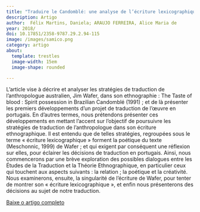 ```yaml
---
title: "Traduire le Candomblé: une analyse de l’écriture lexicographique dans la traduction de Taste of Blood: spirit possession in brazilian candomblé"
description: Artigo
author:  Félix Martins, Daniela; ARAUJO FERREIRA, Alice Maria de 
year: 2018/
doi: 10.17851/2358-9787.29.2.94-115
image: /images/samico.png
category: artigo
about:
  template: trestles
  image-width: 15em
  image-shape: rounded

---
```


L’article vise à décrire et analyser les stratégies de traduction de
l’anthropologue australien, Jim Wafer, dans son ethnographie : The Taste of blood : Spirit
possession in Brazilian Candomblé (1991) ; et de là présenter les premiers développements
d’un projet de traduction de l’œuvre en portugais. En d’autres termes, nous
prétendons présenter ces développements en mettant l’accent sur l’objectif de
poursuivre les stratégies de traduction de l’anthropologue dans son écriture
ethnographique. Il est entendu que de telles stratégies, regroupées sous le terme «
écriture lexicographique » forment la poétique du texte (Meschonnic, 1999) de Wafer ;
et qui exigent par conséquent une réflexion sur elles, pour éclairer les décisions de
traduction en portugais. Ainsi, nous commencerons par une brève exploration des
possibles dialogues entre les Études de la Traduction et la Théorie Ethnographique, en
particulier ceux qui touchent aux aspects suivants : la relation ; la poétique et la
créativité. Nous examinerons, ensuite, la singularité de l’écriture de Wafer, pour tenter
de montrer son « écriture lexicographique », et enfin nous présenterons des décisions
au sujet de notre traduction.   

[Baixe o artigo completo](https://atelierdetraduction.usv.ro/numero-30/)
